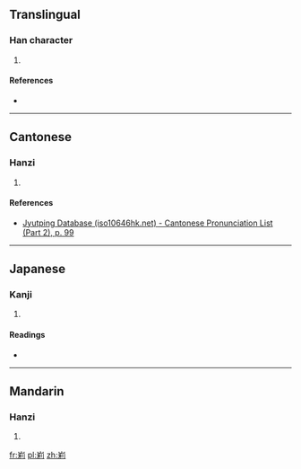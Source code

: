 ==Translingual==

===Han character===
{{Han char|rn=46|rad=山|as=07|sn=10|four=|canj=山竹木弓 (UHDN)|ids=⿱[[山]][[利]]}}

# {{defn|Han|sort=山07}}

====References====
* {{Han ref|kx=0311.340|dkj=08097|hdz=10774.180|uh=5CF2|ud=23794}}

----

==Cantonese==

===Hanzi===
{{yue-hanzi|jyut=[[lei5]]|y=lei5}}

# {{defn|lang=yue|sort=山07}}

====References====
* [http://www.iso10646hk.net/jp/document/download.jsp Jyutping Database (iso10646hk.net) - Cantonese Pronunciation List (Part 2), p. 99]

----

==Japanese==

===Kanji===
{{ja-kanji|grade=|rs=山07}}

# {{defn|lang=ja|sort=山07}}

====Readings====
* {{ja-readings|on=[[り]] (ri)|kun=[[やまのならぶさま]] (yamanonarabusama)}}

----

==Mandarin==

===Hanzi===
{{cmn-hanzi|pin=[[lǐ]] ([[li3]])|wg=li<sup>3</sup>}}

# {{defn|lang=cmn|sort=山07}}

[[fr:峲]]
[[pl:峲]]
[[zh:峲]]